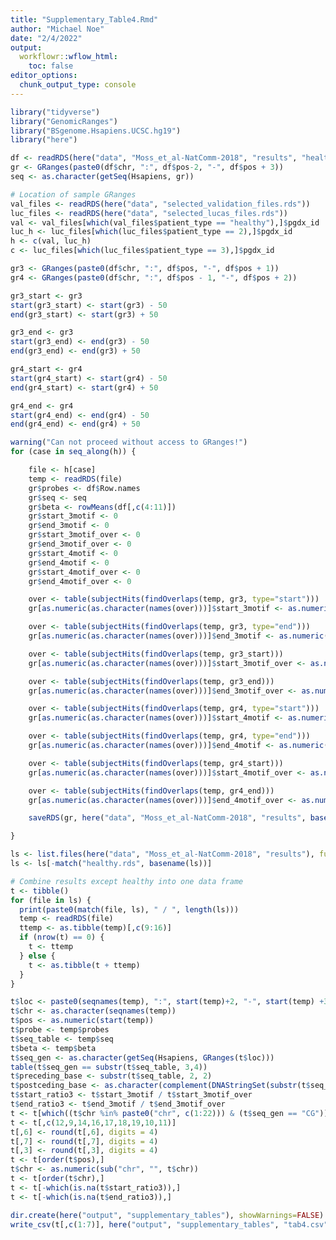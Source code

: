 ```yaml
---
title: "Supplementary_Table4.Rmd"
author: "Michael Noe"
date: "2/4/2022"
output:
  workflowr::wflow_html:
    toc: false
editor_options:
  chunk_output_type: console
---
```


```r
library("tidyverse")
library("GenomicRanges")
library("BSgenome.Hsapiens.UCSC.hg19")
library("here")
```

```r
df <- readRDS(here("data", "Moss_et_al-NatComm-2018", "results", "healthy.rds"))
gr <- GRanges(paste0(df$chr, ":", df$pos-2, "-", df$pos + 3))
seq <- as.character(getSeq(Hsapiens, gr))

# Location of sample GRanges
val_files <- readRDS(here("data", "selected_validation_files.rds"))
luc_files <- readRDS(here("data", "selected_lucas_files.rds"))
val <- val_files[which(val_files$patient_type == "healthy"),]$pgdx_id
luc_h <- luc_files[which(luc_files$patient_type == 2),]$pgdx_id
h <- c(val, luc_h)
c <- luc_files[which(luc_files$patient_type == 3),]$pgdx_id

gr3 <- GRanges(paste0(df$chr, ":", df$pos, "-", df$pos + 1))
gr4 <- GRanges(paste0(df$chr, ":", df$pos - 1, "-", df$pos + 2))

gr3_start <- gr3
start(gr3_start) <- start(gr3) - 50
end(gr3_start) <- start(gr3) + 50

gr3_end <- gr3
start(gr3_end) <- end(gr3) - 50
end(gr3_end) <- end(gr3) + 50

gr4_start <- gr4
start(gr4_start) <- start(gr4) - 50
end(gr4_start) <- start(gr4) + 50

gr4_end <- gr4
start(gr4_end) <- end(gr4) - 50
end(gr4_end) <- end(gr4) + 50

warning("Can not proceed without access to GRanges!")
for (case in seq_along(h)) {

    file <- h[case]
    temp <- readRDS(file)
    gr$probes <- df$Row.names
    gr$seq <- seq
    gr$beta <- rowMeans(df[,c(4:11)])
    gr$start_3motif <- 0
    gr$end_3motif <- 0
    gr$start_3motif_over <- 0
    gr$end_3motif_over <- 0
    gr$start_4motif <- 0
    gr$end_4motif <- 0
    gr$start_4motif_over <- 0
    gr$end_4motif_over <- 0

    over <- table(subjectHits(findOverlaps(temp, gr3, type="start")))
    gr[as.numeric(as.character(names(over)))]$start_3motif <- as.numeric(over)

    over <- table(subjectHits(findOverlaps(temp, gr3, type="end")))
    gr[as.numeric(as.character(names(over)))]$end_3motif <- as.numeric(over)

    over <- table(subjectHits(findOverlaps(temp, gr3_start)))
    gr[as.numeric(as.character(names(over)))]$start_3motif_over <- as.numeric(over)

    over <- table(subjectHits(findOverlaps(temp, gr3_end)))
    gr[as.numeric(as.character(names(over)))]$end_3motif_over <- as.numeric(over)

    over <- table(subjectHits(findOverlaps(temp, gr4, type="start")))
    gr[as.numeric(as.character(names(over)))]$start_4motif <- as.numeric(over)

    over <- table(subjectHits(findOverlaps(temp, gr4, type="end")))
    gr[as.numeric(as.character(names(over)))]$end_4motif <- as.numeric(over)

    over <- table(subjectHits(findOverlaps(temp, gr4_start)))
    gr[as.numeric(as.character(names(over)))]$start_4motif_over <- as.numeric(over)

    over <- table(subjectHits(findOverlaps(temp, gr4_end)))
    gr[as.numeric(as.character(names(over)))]$end_4motif_over <- as.numeric(over)

    saveRDS(gr, here("data", "Moss_et_al-NatComm-2018", "results", basename(file)))

}

ls <- list.files(here("data", "Moss_et_al-NatComm-2018", "results"), full.names = T)
ls <- ls[-match("healthy.rds", basename(ls))]

# Combine results except healthy into one data frame 
t <- tibble()
for (file in ls) {
  print(paste0(match(file, ls), " / ", length(ls)))
  temp <- readRDS(file)
  ttemp <- as.tibble(temp)[,c(9:16)]
  if (nrow(t) == 0) {
    t <- ttemp
  } else {
    t <- as.tibble(t + ttemp)
  }
}

t$loc <- paste0(seqnames(temp), ":", start(temp)+2, "-", start(temp) +3)
t$chr <- as.character(seqnames(temp))
t$pos <- as.numeric(start(temp))
t$probe <- temp$probes
t$seq_table <- temp$seq
t$beta <- temp$beta
t$seq_gen <- as.character(getSeq(Hsapiens, GRanges(t$loc)))
table(t$seq_gen == substr(t$seq_table, 3,4))
t$preceding_base <- substr(t$seq_table, 2, 2)
t$postceding_base <- as.character(complement(DNAStringSet(substr(t$seq_table, 5, 5))))
t$start_ratio3 <- t$start_3motif / t$start_3motif_over
t$end_ratio3 <- t$end_3motif / t$end_3motif_over
t <- t[which((t$chr %in% paste0("chr", c(1:22))) & (t$seq_gen == "CG")),]
t <- t[,c(12,9,14,16,17,18,19,10,11)]
t[,6] <- round(t[,6], digits = 4)
t[,7] <- round(t[,7], digits = 4)
t[,3] <- round(t[,3], digits = 4)
t <- t[order(t$pos),]
t$chr <- as.numeric(sub("chr", "", t$chr))
t <- t[order(t$chr),]
t <- t[-which(is.na(t$start_ratio3)),]
t <- t[-which(is.na(t$end_ratio3)),]

dir.create(here("output", "supplementary_tables"), showWarnings=FALSE)
write_csv(t[,c(1:7)], here("output", "supplementary_tables", "tab4.csv")) 
```


